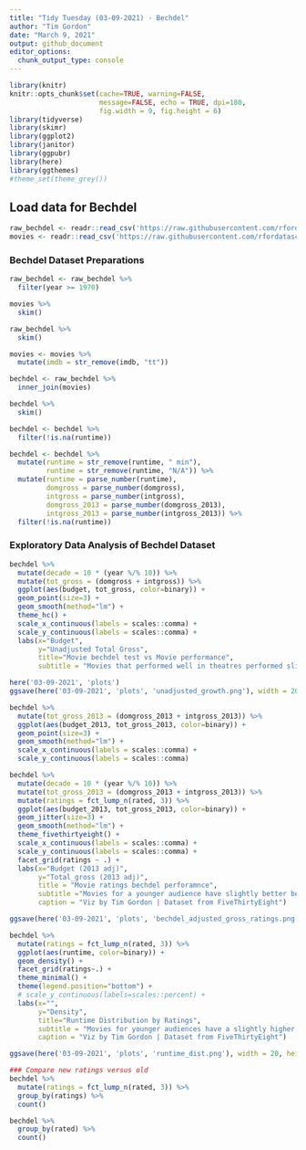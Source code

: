 ---
title: "Tidy Tuesday (03-09-2021) - Bechdel"
author: "Tim Gordon"
date: "March 9, 2021"
output: github_document
editor_options: 
  chunk_output_type: console
---

```{r setup, include=FALSE}
library(knitr)
knitr::opts_chunk$set(cache=TRUE, warning=FALSE,
                      message=FALSE, echo = TRUE, dpi=180,
                      fig.width = 9, fig.height = 6)
library(tidyverse)
library(skimr)
library(ggplot2)
library(janitor)
library(ggpubr)
library(here)
library(ggthemes)
#theme_set(theme_grey())
```

## Load data for Bechdel

```{r}
raw_bechdel <- readr::read_csv('https://raw.githubusercontent.com/rfordatascience/tidytuesday/master/data/2021/2021-03-09/raw_bechdel.csv')
movies <- readr::read_csv('https://raw.githubusercontent.com/rfordatascience/tidytuesday/master/data/2021/2021-03-09/movies.csv')


```

### Bechdel Dataset Preparations

```{r}
raw_bechdel <- raw_bechdel %>%
  filter(year >= 1970) 

movies %>%
  skim()

raw_bechdel %>%
  skim()

movies <- movies %>%
  mutate(imdb = str_remove(imdb, "tt"))

bechdel <- raw_bechdel %>%
  inner_join(movies)

bechdel %>% 
  skim()

bechdel <- bechdel %>%
  filter(!is.na(runtime))

bechdel <- bechdel %>%
  mutate(runtime = str_remove(runtime, " min"),
         runtime = str_remove(runtime, "N/A")) %>%
  mutate(runtime = parse_number(runtime),
         domgross = parse_number(domgross),
         intgross = parse_number(intgross),
         domgross_2013 = parse_number(domgross_2013),
         intgross_2013 = parse_number(intgross_2013)) %>%
  filter(!is.na(runtime))
```


### Exploratory Data Analysis of Bechdel Dataset

```{r}

bechdel %>% 
  mutate(decade = 10 * (year %/% 10)) %>%
  mutate(tot_gross = (domgross + intgross)) %>%
  ggplot(aes(budget, tot_gross, color=binary)) +
  geom_point(size=3) +
  geom_smooth(method="lm") +
  theme_hc() +
  scale_x_continuous(labels = scales::comma) +
  scale_y_continuous(labels = scales::comma) +
  labs(x="Budget",
       y="Unadjusted Total Gross",
       title="Movie bechdel test vs Movie performance", 
       subtitle = "Movies that performed well in theatres performed slightly better on the bechdel test")

here('03-09-2021', 'plots')
ggsave(here('03-09-2021', 'plots', 'unadjusted_growth.png'), width = 20, height=20, units="cm")

bechdel %>% 
  mutate(tot_gross_2013 = (domgross_2013 + intgross_2013)) %>%
  ggplot(aes(budget_2013, tot_gross_2013, color=binary)) +
  geom_point(size=3) +
  geom_smooth(method="lm") +
  scale_x_continuous(labels = scales::comma) +
  scale_y_continuous(labels = scales::comma) 

bechdel %>% 
  mutate(decade = 10 * (year %/% 10)) %>%
  mutate(tot_gross_2013 = (domgross_2013 + intgross_2013)) %>%
  mutate(ratings = fct_lump_n(rated, 3)) %>%
  ggplot(aes(budget_2013, tot_gross_2013, color=binary)) +
  geom_jitter(size=3) +
  geom_smooth(method="lm") +
  theme_fivethirtyeight() +
  scale_x_continuous(labels = scales::comma) +
  scale_y_continuous(labels = scales::comma) +
  facet_grid(ratings ~ .) +
  labs(x="Budget (2013 adj)",
       y="Total_gross (2013 adj)",
       title = "Movie ratings bechdel perforamnce",
       subtitle ="Movies for a younger audience have slightly better bechdel scores.",
       caption = "Viz by Tim Gordon | Dataset from FiveThirtyEight")

ggsave(here('03-09-2021', 'plots', 'bechdel_adjusted_gross_ratings.png'), width = 20, height=20, units="cm")

bechdel %>%
  mutate(ratings = fct_lump_n(rated, 3)) %>%
  ggplot(aes(runtime, color=binary)) +
  geom_density() +
  facet_grid(ratings~.) + 
  theme_minimal() +
  theme(legend.position="bottom") +
  # scale_y_continuous(labels=scales::percent) +
  labs(x="",
       y="Density", 
       title="Runtime Distribution by Ratings",
       subtitle = "Movies for younger audiences have a slightly higher bechdel score distribution",
       caption = "Viz by Tim Gordon | Dataset from FiveThirtyEight")

ggsave(here('03-09-2021', 'plots', 'runtime_dist.png'), width = 20, height=20, units="cm")

### Compare new ratings versus old
bechdel %>%
  mutate(ratings = fct_lump_n(rated, 3)) %>%
  group_by(ratings) %>%
  count()

bechdel %>%
  group_by(rated) %>%
  count()
```



